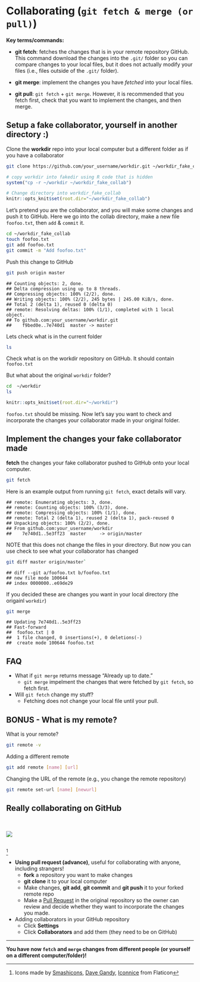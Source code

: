 # Collaborating (`git fetch & merge (or pull)`)

**Key terms/commands:**

* **git fetch**: fetches the changes that is in your remote repository GitHub. This command download the changes into the `.git/` folder so you can compare changes to your local files, but it does not actually modify your files (i.e., files outside of the `.git/` folder). 

* **git merge**: implement the changes you have *fetched* into your local files. 

* **git pull**: `git fetch` + `git merge`. However, it is recommended that you fetch first, check that you want to implement the changes, and then merge. 


## Setup a fake collaborator, yourself in another directory :) 

Clone the **workdir** repo into your local computer but a different folder as if you have a collaborator

```bash
git clone https://github.com/your_username/workdir.git ~/workdir_fake_collab
```

```r
# copy workdir into fakedir using R code that is hidden
system("cp -r ~/workdir ~/workdir_fake_collab")

# Change directory into workdir_fake_collab
knitr::opts_knit$set(root.dir="~/workdir_fake_collab")
```

Let's pretend you are the collaborator, and you will make some changes and push it to GitHub. 
Here we go into the collab directory, make a new file `foofoo.txt`, then `add` & `commit` it. 

```bash
cd ~/workdir_fake_collab
touch foofoo.txt
git add foofoo.txt
git commit -m "Add foofoo.txt"
```

Push this change to GitHub

```bash
git push origin master
```

```
## Counting objects: 2, done.
## Delta compression using up to 8 threads.
## Compressing objects: 100% (2/2), done.
## Writing objects: 100% (2/2), 245 bytes | 245.00 KiB/s, done.
## Total 2 (delta 1), reused 0 (delta 0)
## remote: Resolving deltas: 100% (1/1), completed with 1 local object.
## To github.com:your_username/workdir.git
##    f9bed0e..7e740d1  master -> master
```

Lets check what is in the current folder 

```bash
ls
```

Check what is on the workdir repository on GitHub. It should contain `foofoo.txt`

But what about the original `workdir` folder? 

```bash
cd  ~/workdir
ls
```

```r
knitr::opts_knit$set(root.dir="~/workdir")
```

`foofoo.txt` should be missing. Now let's say you want to check and incorporate the changes your collaborator made in your original folder. 

## Implement the changes your fake collaborator made

**fetch** the changes your fake collaborator pushed to GitHub onto your local computer. 

```bash
git fetch
```

Here is an example output from running `git fetch`, exact details will vary.
```
## remote: Enumerating objects: 3, done.
## remote: Counting objects: 100% (3/3), done.
## remote: Compressing objects: 100% (1/1), done.
## remote: Total 2 (delta 1), reused 2 (delta 1), pack-reused 0
## Unpacking objects: 100% (2/2), done.
## From github.com:your_username/workdir
##    7e740d1..5e3ff23  master     -> origin/master
```

NOTE that this does not change the files in your directory. But now you can use check to see what your collaborator has changed

```bash
git diff master origin/master`
```

```
## diff --git a/foofoo.txt b/foofoo.txt
## new file mode 100644
## index 0000000..e69de29
```

If you decided these are changes you want in your local directory (the origainl `workdir`)

```bash
git merge
```

```
## Updating 7e740d1..5e3ff23
## Fast-forward
##  foofoo.txt | 0
##  1 file changed, 0 insertions(+), 0 deletions(-)
##  create mode 100644 foofoo.txt
```

## FAQ {-}
* What if `git merge` returns message "Already up to date."
	+ `git merge` impelment the changes that were fetched by `git fetch`, so fetch first. 
* Will `git fetch` change my stuff? 
	+ Fetching does not change your local file until your pull. 

## BONUS - What is my remote? {-}
What is your remote? 

```bash
git remote -v
```

Adding a different remote

```bash
git add remote [name] [url]
```

Changing the URL of the remote (e.g., you change the remote repository)

```bash
git remote set-url [name] [newurl]
```

## Really collaborating on GitHub
<br>

![](img/ch9_collab_fig.png)

<br>
^[Icons made by [Smashicons](https://www.flaticon.com/authors/smashicons), [Dave Gandy](https://www.flaticon.com/authors/dave-gandy), [Iconnice](https://www.flaticon.com/authors/iconnice) from Flaticon]

* **Using pull request (advance)**, useful for collaborating with anyone, including strangers!
	+ **fork** a repository you want to make changes 
	+ **git clone** it to your local computer
	+ Make changes, **git add**, **git commit** and **git push** it to your forked remote repo
	+ Make a [Pull Request](https://help.github.com/en/articles/creating-a-pull-request) in the original repository so the owner can review and decide whether they want to incorporate the changes you made.

* Adding collaborators in your GitHub repository
	+ Click **Settings**
	+ Click **Collaborators** and add them (they need to be on GitHub)


***
**You have now `fetch` and `merge` changes from different people (or yourself on a different computer/folder)!**


